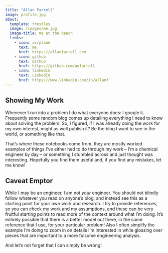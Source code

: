 ```yaml
---
title: "Allan Farrell"
image: profile.jpg
about:
  template: trestles
  image: /images/me.jpg
  image-title: me at the beach
  links:
    - icon: airplane
      text: me
      href: https://allanfarrell.com
    - icon: github
      text: Github
      href: https://github.com/aefarrell
    - icon: linkedin
      text: LinkedIn
      href: https://www.linkedin.com/in/allanf
---
```


## Showing My Work

Whenever I run into a problem I do what everyone does: I google it. Frequently some random blog comes up detailing everything I need to know about solving the problem. So, I figured, if I was already doing the work for my own interest, might as well publish it? Be the blog I want to see in the world, or something like that.

That's where these notebooks come from, they are mostly worked examples of things I've either had to do through my work -- I'm a chemical engineer by day -- or something I stumbled across and just thought was interesting. Hopefully you find them useful and, if you find any mistakes, let me know!

## Caveat Emptor

While I may be an engineer, I am not *your* engineer. You should not blindly follow whatever you read on anyone's blog, and instead see this as a starting point for your own work and research. I try to provide references, so you can check my work and my assumptions, and these can be very fruitful starting points to read more of the context around what I'm doing. It's entirely possible that there is a better model out there, in the same reference that I use, for your particular problem! Also I often simplify the example I'm doing to zoom in on details I'm interested  in while glossing over pieces that are important to a more fulsome engineering analysis.

And let's not forget that I can simply be wrong!
